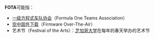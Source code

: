 '''FOTA'''可能指：

* [[一级方程式车队协会|一级方程式车队协会]]（Formula One Teams Association）
* [[FOTA_(技术)|空中固件下载]]（Firmware Over-The-Air）
* 艺术节（Festival of the Arts）：[[芝加哥大学|芝加哥大学]]在每年的春天举办的艺术节

{{disambig|cat=四字拉丁字母縮寫消歧義}}